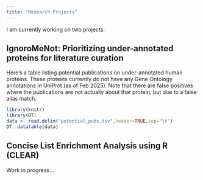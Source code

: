 ```yaml
---
title: "Research Projects"
---
```


I am currently working on two projects:

## IgnoroMeNot: Prioritizing under-annotated proteins for literature curation
Here's a table listing potential publications on under-annotated human proteins. These proteins currently do not have any Gene Ontology annotations in UniProt (as of Feb 2025). Note that there are false positives where the publications are not actually about that protein, but due to a false alias match.

```r
library(knitr)
library(DT)
data <- read.delim("potential_pubs.tsv",header=TRUE,sep="\t")
DT::datatable(data)
```

## Concise List Enrichment Analysis using R (CLEAR)
Work in progress...
